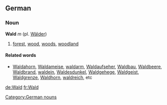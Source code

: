 ==German==
===Noun===
'''Wald''' ''m'' (pl. [[Wälder]])
#[[forest]], [[wood]], [[woods]], [[woodland]]

====Related words====
*[[Waldahorn]], [[Waldameise]], [[waldarm]], [[Waldaufseher]], [[Waldbau]], [[Waldbeere]], [[Waldbrand]], [[waldein]], [[Waldesdunkel]], [[Waldgehege]], [[Waldgeist]], [[Waldgrenze]], [[Waldhorn]], [[waldreich]], etc

[[Category:German nouns]]

[[de:Wald]]
[[fr:Wald]]